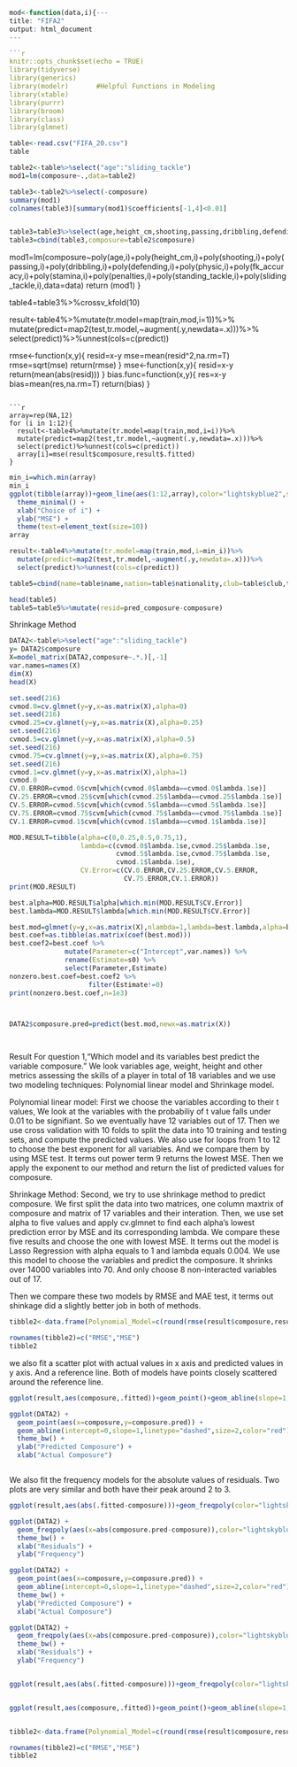 
```{r}
mod<-function(data,i){---
title: "FIFA2"
output: html_document
---

```{r setup, include=FALSE}
knitr::opts_chunk$set(echo = TRUE)
library(tidyverse)
library(generics)
library(modelr)       #Helpful Functions in Modeling
library(xtable)
library(purrr)
library(broom)
library(class)
library(glmnet)
```

```{r,include=FALSE}
table<-read.csv("FIFA_20.csv")
table
```

```{r,include=FALSE}
table2<-table%>%select("age":"sliding_tackle")
mod1=lm(composure~.,data=table2)
```

```{r,include=FALSE}
table3<-table2%>%select(-composure)
summary(mod1)
colnames(table3)[summary(mod1)$coefficients[-1,4]<0.01]


table3=table3%>%select(age,height_cm,shooting,passing,dribbling,defending,physic,fk_accuracy,stamina,penalties,standing_tackle,sliding_tackle)
table3=cbind(table3,composure=table2$composure)

```
  mod1=lm(composure~poly(age,i)+poly(height_cm,i)+poly(shooting,i)+poly(passing,i)+poly(dribbling,i)+poly(defending,i)+poly(physic,i)+poly(fk_accuracy,i)+poly(stamina,i)+poly(penalties,i)+poly(standing_tackle,i)+poly(sliding_tackle,i),data=data)
  return (mod1)
}

table4=table3%>%crossv_kfold(10)

result<-table4%>%mutate(tr.model=map(train,mod,i=1))%>%
  mutate(predict=map2(test,tr.model,~augment(.y,newdata=.x)))%>%
  select(predict)%>%unnest(cols=c(predict))

rmse<-function(x,y){
  resid=x-y
  mse=mean(resid^2,na.rm=T)
  rmse=sqrt(mse)
  return(rmse)
}
mse<-function(x,y){
  resid=x-y
  return(mean(abs(resid)))
}
bias.func=function(x,y){
  res=x-y
  bias=mean(res,na.rm=T)
  return(bias)
}
```

```{r,include=FALSE}
array=rep(NA,12)
for (i in 1:12){
  result<-table4%>%mutate(tr.model=map(train,mod,i=i))%>%
  mutate(predict=map2(test,tr.model,~augment(.y,newdata=.x)))%>%
  select(predict)%>%unnest(cols=c(predict))
  array[i]=mse(result$composure,result$.fitted)
}
```


```{r,include=FALSE}
min_i=which.min(array)
min_i
ggplot(tibble(array))+geom_line(aes(1:12,array),color="lightskyblue2",size=2)+
  theme_minimal() +
  xlab("Choice of i") +
  ylab("MSE") +
  theme(text=element_text(size=10))
array
```

```{r,include=FALSE}
result<-table4%>%mutate(tr.model=map(train,mod,i=min_i))%>%
  mutate(predict=map2(test,tr.model,~augment(.y,newdata=.x)))%>%
  select(predict)%>%unnest(cols=c(predict))
```

```{r,include=FALSE}
table5=cbind(name=table$name,nation=table$nationality,club=table$club,table3,pred_composure=result$.fitted)
```

```{r,include=FALSE}
head(table5)
table5=table5%>%mutate(resid=pred_composure-composure)
```



Shrinkage Method

```{r,include=FALSE}
DATA2<-table%>%select("age":"sliding_tackle")
y= DATA2$composure
X=model_matrix(DATA2,composure~.*.)[,-1]
var.names=names(X)
dim(X)
head(X)
```

```{r,include=FALSE}
set.seed(216)
cvmod.0=cv.glmnet(y=y,x=as.matrix(X),alpha=0)
set.seed(216)
cvmod.25=cv.glmnet(y=y,x=as.matrix(X),alpha=0.25)
set.seed(216)
cvmod.5=cv.glmnet(y=y,x=as.matrix(X),alpha=0.5)
set.seed(216)
cvmod.75=cv.glmnet(y=y,x=as.matrix(X),alpha=0.75)
set.seed(216)
cvmod.1=cv.glmnet(y=y,x=as.matrix(X),alpha=1)
cvmod.0
CV.0.ERROR=cvmod.0$cvm[which(cvmod.0$lambda==cvmod.0$lambda.1se)]
CV.25.ERROR=cvmod.25$cvm[which(cvmod.25$lambda==cvmod.25$lambda.1se)]
CV.5.ERROR=cvmod.5$cvm[which(cvmod.5$lambda==cvmod.5$lambda.1se)]
CV.75.ERROR=cvmod.75$cvm[which(cvmod.75$lambda==cvmod.75$lambda.1se)]
CV.1.ERROR=cvmod.1$cvm[which(cvmod.1$lambda==cvmod.1$lambda.1se)]

MOD.RESULT=tibble(alpha=c(0,0.25,0.5,0.75,1),
                  lambda=c(cvmod.0$lambda.1se,cvmod.25$lambda.1se,
                           cvmod.5$lambda.1se,cvmod.75$lambda.1se,
                           cvmod.1$lambda.1se),
                  CV.Error=c(CV.0.ERROR,CV.25.ERROR,CV.5.ERROR,
                             CV.75.ERROR,CV.1.ERROR))
print(MOD.RESULT)
```

```{r,include=FALSE}
best.alpha=MOD.RESULT$alpha[which.min(MOD.RESULT$CV.Error)]
best.lambda=MOD.RESULT$lambda[which.min(MOD.RESULT$CV.Error)]

best.mod=glmnet(y=y,x=as.matrix(X),nlambda=1,lambda=best.lambda,alpha=best.alpha)
best.coef=as.tibble(as.matrix(coef(best.mod)))
best.coef2=best.coef %>% 
              mutate(Parameter=c("Intercept",var.names)) %>%
              rename(Estimate=s0) %>%
              select(Parameter,Estimate)
nonzero.best.coef=best.coef2 %>%
                    filter(Estimate!=0)
print(nonzero.best.coef,n=1e3)



DATA2$composure.pred=predict(best.mod,newx=as.matrix(X))




```



Result
For question 1,"Which model and its variables best predict the variable composure." We look variables age, weight, height and other metrics assessing the skills of a player in total of 18 variables and we use two modeling techniques: Polynomial linear model and Shrinkage model. 

Polynomial linear model:
First we choose the variables according to their t values, We look at the variables with the probabiliy of t value falls under 0.01 to be signifiant. So we eventually have 12 variables out of 17. Then we use cross validation with 10 folds to split the data into 10 training and testing sets, and compute the predicted values. We also use for loops from 1 to 12 to choose the best exponent for all variables. And we compare them by using MSE test. It terms out power term 9 returns the lowest MSE. Then we apply the exponent to our method and return the list of predicted values for composure. 

Shrinkage Method:
Second, we try to use shrinkage method to predict composure. We first split the data into two matrices, one column maxtrix of composure and matrix of 17 variables and their interation. Then, we use set alpha to five values and apply cv.glmnet to find each alpha's lowest prediction error by MSE and its corresponding lambda. We compare these five results and choose the one with lowest MSE. It terms out the model is Lasso Regression with alpha equals to 1 and lambda equals 0.004. We use this model to choose the variables and predict the composure. It shrinks over 14000 variables into 70. And only choose 8 non-interacted variables out of 17. 

Then we compare these two models by RMSE and MAE test, it terms out shinkage did a slightly better job in both of methods. 
```{r}
tibble2<-data.frame(Polynomial_Model=c(round(rmse(result$composure,result$.fitted),2),                        round(mse(result$composure,result$.fitted),2)),                       Shrinkage_Model=c(round(rmse(DATA2$composure,DATA2$composure.pred),2),round(mse(DATA2$composure,DATA2$composure.pred),2)))

rownames(tibble2)=c("RMSE","MSE")
tibble2
```

we also fit a scatter plot with actual values in x axis and predicted values in y axis. And a reference line. Both of models have points closely scattered around the reference line. 
```{r}
ggplot(result,aes(composure,.fitted))+geom_point()+geom_abline(slope=1,intercept=0,size=2,color="red",linetype="dashed")+ylab("Predicted composure")+theme_bw()+xlab("Actual Composure")

ggplot(DATA2) +
  geom_point(aes(x=composure,y=composure.pred)) +
  geom_abline(intercept=0,slope=1,linetype="dashed",size=2,color="red") +
  theme_bw() +
  ylab("Predicted Composure") +
  xlab("Actual Composure")



```


We also fit the frequency models for the absolute values of residuals. Two plots are very similar and both have their peak around 2 to 3. 

```{r,warning=False}
ggplot(result,aes(abs(.fitted-composure)))+geom_freqpoly(color="lightskyblue2",size=2)+theme_bw()+ylab("Frequency")+xlab("Residuals")

ggplot(DATA2) +
  geom_freqpoly(aes(x=abs(composure.pred-composure)),color="lightskyblue2",size=2) +
  theme_bw() +
  xlab("Residuals") +
  ylab("Frequency")


```




```{r,include=FALSE}
ggplot(DATA2) +
  geom_point(aes(x=composure,y=composure.pred)) +
  geom_abline(intercept=0,slope=1,linetype="dashed",size=2,color="red") +
  theme_bw() +
  ylab("Predicted Composure") +
  xlab("Actual Composure")

ggplot(DATA2) +
  geom_freqpoly(aes(x=abs(composure.pred-composure)),color="lightskyblue2",size=2) +
  theme_bw() +
  xlab("Residuals") +
  ylab("Frequency")


ggplot(result,aes(abs(.fitted-composure)))+geom_freqpoly(color="lightskyblue2",size=2)+theme_bw()+ylab("Frequency")+xlab("Residuals")


ggplot(result,aes(composure,.fitted))+geom_point()+geom_abline(slope=1,intercept=0,size=2,color="red",linetype="dashed")+ylab("Predicted composure")+theme_bw()+xlab("Actual Composure")


tibble2<-data.frame(Polynomial_Model=c(round(rmse(result$composure,result$.fitted),2),                        round(mse(result$composure,result$.fitted),2)),                       Shrinkage_Model=c(round(rmse(DATA2$composure,DATA2$composure.pred),2),round(mse(DATA2$composure,DATA2$composure.pred),2)))

rownames(tibble2)=c("RMSE","MSE")
tibble2

```

